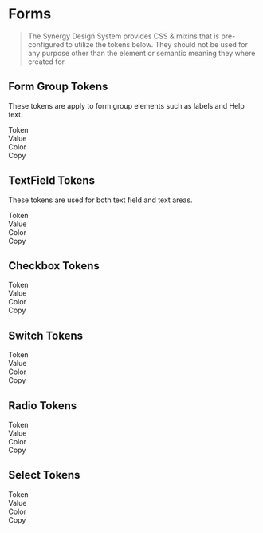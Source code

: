 
<Meta title="Docs/Developers/Tokens/Form"/>

# Forms

> The Synergy Design System provides CSS & mixins that is pre-configured to utilize the tokens below. They should not be used for any purpose other than the element or semantic meaning they where created for.

## Form Group Tokens

These tokens are apply to form group elements such as labels and Help text.

<div className="table token">
  <div>
    <div>Token</div>
    <div>Value</div>
    <div>Color</div>
    <div>Copy</div>
  </div>
  <TokenList tokens={theme.component['form-group']} prefix="--sds-component-form-group"></TokenList>
</div>

## TextField Tokens

These tokens are used for both text field and text areas.

<div className="table token">
  <div>
    <div>Token</div>
    <div>Value</div>
    <div>Color</div>
    <div>Copy</div>
  </div>
  <TokenList tokens={theme.component['text-field']} prefix="--sds-component-text-field"></TokenList>
</div>

## Checkbox Tokens

<div className="table token margin-top">
  <div>
    <div>Token</div>
    <div>Value</div>
    <div>Color</div>
    <div>Copy</div>
  </div>
  <TokenList tokens={theme.component.checkbox} prefix="--sds-component-checkbox"></TokenList>
</div>

## Switch Tokens

<div className="table token margin-top">
  <div>
    <div>Token</div>
    <div>Value</div>
    <div>Color</div>
    <div>Copy</div>
  </div>
  <TokenList tokens={theme.component.switch} prefix="--sds-component-switch"></TokenList>
</div>

## Radio Tokens

<div className="table token margin-top">
  <div>
    <div>Token</div>
    <div>Value</div>
    <div>Color</div>
    <div>Copy</div>
  </div>
  <TokenList tokens={theme.component.radio} prefix="--sds-component-radio"></TokenList>
</div>

## Select Tokens

<div className="table token margin-top">
  <div>
    <div>Token</div>
    <div>Value</div>
    <div>Color</div>
    <div>Copy</div>
  </div>
  <TokenList tokens={theme.component.select} prefix="--sds-component-select"></TokenList>
</div>
